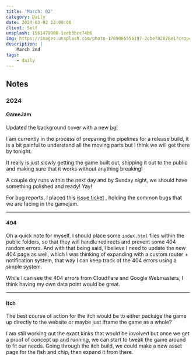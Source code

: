 ```yaml
---
title: 'March: 02'
category: Daily
date: 2024-03-02 12:00:00
client: Self
unsplash: 1561478908-1ceb3bcc74b6
img: https://images.unsplash.com/photo-1709065556197-2cbe782878e1?crop=entropy&cs=srgb&fm=jpg&ixid=MnwzNjM5Nzd8MHwxfHJhbmRvbXx8fHx8fHx8fDE2ODE3NDg2ODY&ixlib=rb-4.0.3&q=85
description: |
    March 2nd
tags:
    - daily
---
```




<MDXJS>

## Notes

<MDXJS>

### 2024

</MDXJS>

<MDXJS>

#### GameJam

Updated the background cover with a new [bg!](https://utfs.io/f/6711c1c9-bdd9-4a3a-bc61-ecc74aaa96a8-8wxnl0.webp)

I am currently in the process of preparing the pipelines for a release build, it is a bit painful to understand all the moving parts but I think we will get there by tonight.

It really is just slowly getting the game built out, shipping it out to the public and making sure that it works without anything breaking!

A couple dry runs within the next day and by Sunday night, we should have something polished and ready! Yay!

For bug reports, I placed this [issue ticket](https://github.com/KBVE/kbve/issues/836) , holding the common bugs that we are facing in the gamejam.

</MDXJS>

---

<MDXJS>

#### 404

Oh a quick note for myself, I should place some `index.html` files within the public folders, so that they will handle redirects and prevent some 404 random errors.
And with that being said, I believe I need to update the new 404 page as well, which I was thinking of expanding with a custom router + notification system, that way I can keep track of the 404 errors using a simple system.

While I can see the 404 errors from Cloudflare and Google Webmasters, I think having my own data point would be great. 

</MDXJS>

---

#### Itch

<MDXJS>

The best course of action for the itch would be to either package the game up directly to the website or maybe just iframe the game as a whole? 

I am still working out the exact kinks that would be involved but once we get a proof of concept up and running, we can start to tweak the game around to fit our needs.
Going through the itch build, we could make a new asset page for the fish and chip, then expand it from there.

</MDXJS>


</MDXJS>